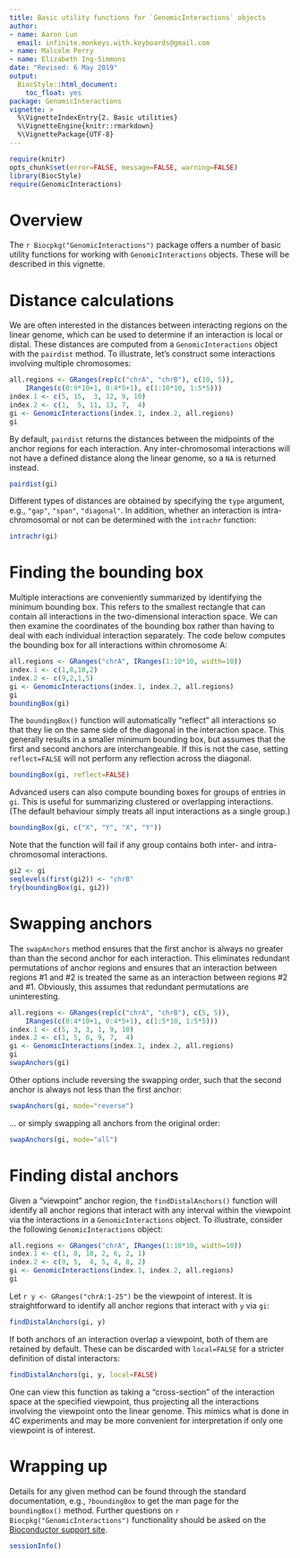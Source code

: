 ```yaml
---
title: Basic utility functions for `GenomicInteractions` objects
author:
- name: Aaron Lun
  email: infinite.monkeys.with.keyboards@gmail.com
- name: Malcolm Perry
- name: Elizabeth Ing-Simmons
date: "Revised: 6 May 2019"
output:
  BiocStyle::html_document:
    toc_float: yes
package: GenomicInteractions
vignette: >
  %\VignetteIndexEntry{2. Basic utilities}
  %\VignetteEngine{knitr::rmarkdown}
  %\VignettePackage{UTF-8}
---
```


```r
require(knitr)
opts_chunk$set(error=FALSE, message=FALSE, warning=FALSE)
library(BiocStyle)
require(GenomicInteractions)
```

# Overview

The `r Biocpkg("GenomicInteractions")` package offers a number of basic utility functions for working with `GenomicInteractions` objects.
These will be described in this vignette.

# Distance calculations

We are often interested in the distances between interacting regions on the linear genome, 
which can be used to determine if an interaction is local or distal.
These distances are computed from a `GenomicInteractions` object with the `pairdist` method. 
To illustrate, let's construct some interactions involving multiple chromosomes:

```r
all.regions <- GRanges(rep(c("chrA", "chrB"), c(10, 5)), 
    IRanges(c(0:9*10+1, 0:4*5+1), c(1:10*10, 1:5*5)))
index.1 <- c(5, 15,  3, 12, 9, 10)
index.2 <- c(1,  5, 11, 13, 7,  4) 
gi <- GenomicInteractions(index.1, index.2, all.regions)
gi
```

By default, `pairdist` returns the distances between the midpoints of the anchor regions for each interaction.
Any inter-chromosomal interactions will not have a defined distance along the linear genome, so a `NA` is returned instead.

```r
pairdist(gi)
```

Different types of distances are obtained by specifying the `type` argument, e.g., `"gap"`, `"span"`, `"diagonal"`.
In addition, whether an interaction is intra-chromosomal or not can be determined with the `intrachr` function:

```r
intrachr(gi)
```

# Finding the bounding box

Multiple interactions are conveniently summarized by identifying the minimum bounding box.
This refers to the smallest rectangle that can contain all interactions in the two-dimensional interaction space.
We can then examine the coordinates of the bounding box rather than having to deal with each individual interaction separately.
The code below computes the bounding box for all interactions within chromosome A:

```r
all.regions <- GRanges("chrA", IRanges(1:10*10, width=10))
index.1 <- c(1,8,10,2)
index.2 <- c(9,2,1,5)
gi <- GenomicInteractions(index.1, index.2, all.regions)
gi
boundingBox(gi)
```

The `boundingBox()` function will automatically "reflect" all interactions so that they lie on the same side of the diagonal in the interaction space.
This generally results in a smaller minimum bounding box, but assumes that the first and second anchors are interchangeable.
If this is not the case, setting `reflect=FALSE` will not perform any reflection across the diagonal. 

```r
boundingBox(gi, reflect=FALSE)
```

Advanced users can also compute bounding boxes for groups of entries in `gi`.
This is useful for summarizing clustered or overlapping interactions.
(The default behaviour simply treats all input interactions as a single group.)

```r
boundingBox(gi, c("X", "Y", "X", "Y"))
```

Note that the function will fail if any group contains both inter- and intra-chromosomal interactions.

```r
gi2 <- gi
seqlevels(first(gi2)) <- "chrB"
try(boundingBox(gi, gi2))
```

# Swapping  anchors

The `swapAnchors` method ensures that the first anchor is always no greater than than the second anchor for each interaction.
This eliminates redundant permutations of anchor regions and ensures that an interaction between regions #1 and #2 is treated the same as an interaction between regions #2 and #1.
Obviously, this assumes that redundant permutations are uninteresting.

```r
all.regions <- GRanges(rep(c("chrA", "chrB"), c(5, 5)), 
    IRanges(c(0:4*10+1, 0:4*5+1), c(1:5*10, 1:5*5)))
index.1 <- c(5, 3, 3, 1, 9, 10)
index.2 <- c(1, 5, 6, 9, 7,  4) 
gi <- GenomicInteractions(index.1, index.2, all.regions)
gi
swapAnchors(gi)
```

Other options include reversing the swapping order, such that the second anchor is always not less than the first anchor:

```r
swapAnchors(gi, mode="reverse")
```

... or simply swapping all anchors from the original order:

```r
swapAnchors(gi, mode="all")
```

# Finding distal anchors

Given a "viewpoint" anchor region, the `findDistalAnchors()` function will identify all anchor regions that interact with any interval within the viewpoint via the interactions in a `GenomicInteractions` object.
To illustrate, consider the following `GenomicInteractions` object:

```r
all.regions <- GRanges("chrA", IRanges(1:10*10, width=10))
index.1 <- c(1, 8, 10, 2, 6, 2, 1)
index.2 <- c(9, 5,  4, 5, 4, 8, 2)
gi <- GenomicInteractions(index.1, index.2, all.regions)
gi
```

Let `r y <- GRanges("chrA:1-25")` be the viewpoint of interest.
It is straightforward to identify all anchor regions that interact with `y` via `gi`:

```r
findDistalAnchors(gi, y)
```

If both anchors of an interaction overlap a viewpoint, both of them are retained by default.
These can be discarded with `local=FALSE` for a stricter definition of distal interactors:

```r
findDistalAnchors(gi, y, local=FALSE)
```

One can view this function as taking a "cross-section" of the interaction space at the specified viewpoint, 
thus projecting all the interactions involving the viewpoint onto the linear genome.
This mimics what is done in 4C experiments and may be more convenient for interpretation if only one viewpoint is of interest.

# Wrapping up

Details for any given method can be found through the standard documentation, 
e.g., `?boundingBox` to get the man page for the `boundingBox()` method.
Further questions on `r Biocpkg("GenomicInteractions")` functionality should be asked on the [Bioconductor support site](https://support.bioconductor.org).

```r
sessionInfo()
```



